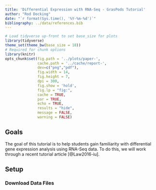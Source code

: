 ```yaml
---
title: 'Differential Expression with RNA-Seq - GrasPods Tutorial'
author: "Rod Docking"
date: "`r format(Sys.time(), '%Y-%m-%d')`"
bibliography: ../data/references.bib
---
```


```r
# Load tidyverse up-front to set base_size for plots
library(tidyverse)
theme_set(theme_bw(base_size = 18))
# Required for chunk options
library(knitr)
opts_chunk$set(fig.path = '../plots/paper-',
               cache.path = '../cache/report-',
               dev=c("png","pdf"),
               fig.width = 14,
               fig.height = 7,
               dpi = 300,
               fig.show = 'hold',
               fig.lp = "fig:",
               cache = TRUE,
               par = TRUE,
               echo = TRUE,
               results = "hide",
               message = FALSE,
               warning = FALSE)
```

## Goals

The goal of this tutorial is to help students gain familiarity with differential gene expression analysis using RNA-Seq data. To do this, we will work through a recent tutorial article [@Law2016-iu]. 

## Setup

### Download Data Files



